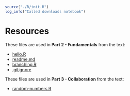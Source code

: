 
```r
source("./R/init.R")
log_info("Called downloads notebook")
```

# Resources {#sec-resources-page}

These files are used in **Part 2 - Fundamentals** from the text:

+ [hello.R](../resources/fundamentals-hello.R)
+ <a href="../resources/fundamentals-readme.md">readme.md</a>
+ <a href="../resources/fundamentals-branching.R">branching.R</a>
+ <a href="../resources/fundamentals-gitignore">.gitignore</a>

These files are used in **Part 3 - Collaboration** from the text:

+ [random-numbers.R](../resources/collaboration-random-numbers.R)
